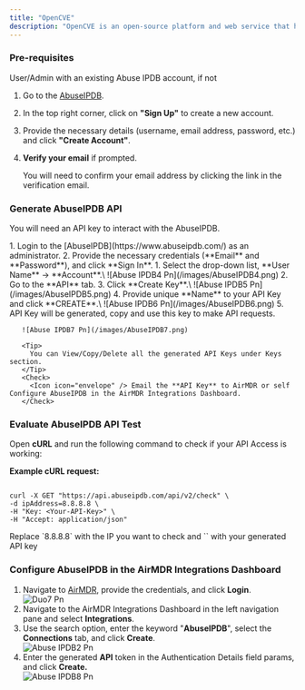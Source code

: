 ```yaml
---
title: "OpenCVE"
description: "OpenCVE is an open-source platform and web service that helps users track and monitor CVEs (Common Vulnerabilities and Exposures) in real time."
---
```


### Pre-requisites

<Check>
  User/Admin with an existing Abuse IPDB account, if not

  1. Go to the [AbuseIPDB](https://www.abuseipdb.com/).
  2. In the top right corner, click on **"Sign Up"** to create a new account.
  3. Provide the necessary details (username, email address, password, etc.) and click **"Create Account"**.
  4. **Verify your email** if prompted.

     <Note>
       You will need to confirm your email address by clicking the link in the verification email.
     </Note>
</Check>

### Generate AbuseIPDB API

You will need an API key to interact with the AbuseIPDB.

<Steps>
  <Step title="Access AbuseIPDB Platform">
    1. Login to the [AbuseIPDB](https://www.abuseipdb.com/) as an administrator.
    2. Provide the necessary credentials (**Email** and **Password**), and click **Sign In**.
  </Step>
  <Step title="Generate AbuseIPDB API Key" stepNumber="2">
    1. Select the drop-down list, **User Name** → **Account**.\
       ![Abuse IPDB4 Pn](/images/AbuseIPDB4.png)
    2. Go to the **API** tab.
    3. Click **Create Key**.\
       ![Abuse IPDB5 Pn](/images/AbuseIPDB5.png)
    4. Provide unique **Name** to your API Key and click **CREATE**.\
       ![Abuse IPDB6 Pn](/images/AbuseIPDB6.png)
    5. API Key will be generated, copy and use this key to make API requests.

       ![Abuse IPDB7 Pn](/images/AbuseIPDB7.png)

       <Tip>
         You can View/Copy/Delete all the generated API Keys under Keys section.
       </Tip>
       <Check>
         <Icon icon="envelope" /> Email the **API Key** to AirMDR or self Configure AbuseIPDB in the AirMDR Integrations Dashboard.
       </Check>
  </Step>
</Steps>

### Evaluate AbuseIPDB API Test

Open **cURL** and run the following command to check if your API Access is working:

**Example cURL request:**

```

curl -X GET "https://api.abuseipdb.com/api/v2/check" \
-d ipAddress=8.8.8.8 \
-H "Key: <Your-API-Key>" \
-H "Accept: application/json"
```

<Note>
  Replace `8.8.8.8` with the IP you want to check and `<Your-API-Key>` with your generated API key
</Note>

### Configure AbuseIPDB in the AirMDR Integrations Dashboard

1. Navigate to [AirMDR](https://app.airmdr.com/auth/login), provide the credentials, and click **Login**.\
   ![Duo7 Pn](/images/Duo7.png)
2. Navigate to the AirMDR Integrations Dashboard in the left navigation pane and select **Integrations**.
3. Use the search option, enter the keyword "**AbuseIPDB**", select the **Connections** tab, and click **Create**.\
   ![Abuse IPDB2 Pn](/images/AbuseIPDB2.png)
4. Enter the generated **API** token in the Authentication Details field params, and click **Create.**\
   ![Abuse IPDB8 Pn](/images/AbuseIPDB8.png)

